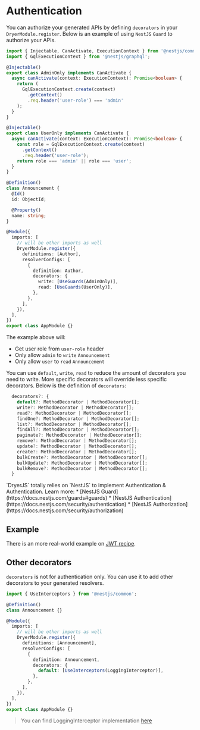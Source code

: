 
# Authentication

You can authorize your generated APIs by defining `decorators` in your `DryerModule.register`.
Below is an example of using `NestJS` `Guard` to authorize your APIs.

```ts copy
import { Injectable, CanActivate, ExecutionContext } from '@nestjs/common';
import { GqlExecutionContext } from '@nestjs/graphql';

@Injectable()
export class AdminOnly implements CanActivate {
  async canActivate(context: ExecutionContext): Promise<boolean> {
    return (
      GqlExecutionContext.create(context)
        .getContext()
        .req.header('user-role') === 'admin'
    );
  }
}

@Injectable()
export class UserOnly implements CanActivate {
  async canActivate(context: ExecutionContext): Promise<boolean> {
    const role = GqlExecutionContext.create(context)
      .getContext()
      .req.header('user-role');
    return role === 'admin' || role === 'user';
  }
}

@Definition()
class Announcement {
  @Id()
  id: ObjectId;

  @Property()
  name: string;
}

@Module({
  imports: [
    // will be other imports as well
    DryerModule.register({
      definitions: [Author],
      resolverConfigs: [
        {
          definition: Author,
          decorators: {
            write: [UseGuards(AdminOnly)],
            read: [UseGuards(UserOnly)],
          },
        },
      ],
    }),
  ],
})
export class AppModule {}
```

The example above will:

* Get user role from `user-role` header
* Only allow `admin` to `write` `Announcement`
* Only allow `user` to `read` `Announcement`

You can use `default`, `write`, `read` to reduce the amount of decorators you need to write.
More specific decorators will override less specific decorators.
Below is the definition of `decorators`:

```ts copy
  decorators?: {
    default?: MethodDecorator | MethodDecorator[];
    write?: MethodDecorator | MethodDecorator[];
    read?: MethodDecorator | MethodDecorator[];
    findOne?: MethodDecorator | MethodDecorator[];
    list?: MethodDecorator | MethodDecorator[];
    findAll?: MethodDecorator | MethodDecorator[];
    paginate?: MethodDecorator | MethodDecorator[];
    remove?: MethodDecorator | MethodDecorator[];
    update?: MethodDecorator | MethodDecorator[];
    create?: MethodDecorator | MethodDecorator[];
    bulkCreate?: MethodDecorator | MethodDecorator[];
    bulkUpdate?: MethodDecorator | MethodDecorator[];
    bulkRemove?: MethodDecorator | MethodDecorator[];
  }
```

<Callout>
  `DryerJS` totally relies on `NestJS` to implement Authentication & Authentication. Learn more:
  * [NestJS Guard](https://docs.nestjs.com/guards#guards)
  * [NestJS Authentication](https://docs.nestjs.com/security/authentication)
  * [NestJS Authorization](https://docs.nestjs.com/security/authorization)
</Callout>

## Example

There is an more real-world example on [JWT recipe](/recipes/JWT).

## Other decorators

`decorators` is not for authentication only. You can use it to add other decorators to your generated resolvers.

```ts copy
import { UseInterceptors } from '@nestjs/common';

@Definition()
class Announcement {}

@Module({
  imports: [
    // will be other imports as well
    DryerModule.register({
      definitions: [Announcement],
      resolverConfigs: [
        {
          definition: Announcement,
          decorators: {
            default: [UseInterceptors(LoggingInterceptor)],
          },
        },
      ],
    }),
  ],
})
export class AppModule {}
```

> You can find LoggingInterceptor implementation [here](https://docs.nestjs.com/interceptors#aspect-interception)
